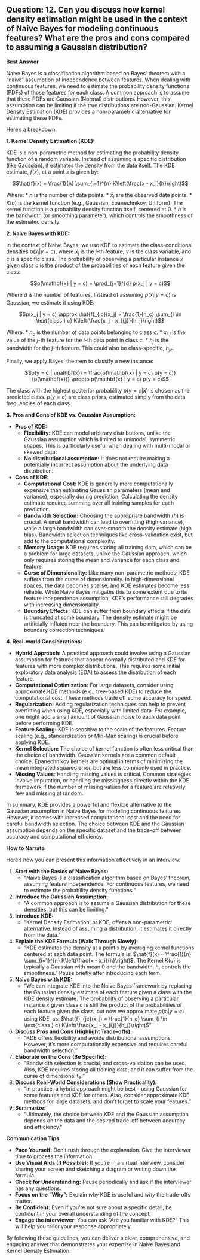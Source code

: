 ## Question: 12. Can you discuss how kernel density estimation might be used in the context of Naive Bayes for modeling continuous features? What are the pros and cons compared to assuming a Gaussian distribution?

**Best Answer**

Naive Bayes is a classification algorithm based on Bayes' theorem with a "naive" assumption of independence between features. When dealing with continuous features, we need to estimate the probability density functions (PDFs) of those features for each class. A common approach is to assume that these PDFs are Gaussian (Normal) distributions. However, this assumption can be limiting if the true distributions are non-Gaussian. Kernel Density Estimation (KDE) provides a non-parametric alternative for estimating these PDFs.

Here's a breakdown:

**1. Kernel Density Estimation (KDE):**

KDE is a non-parametric method for estimating the probability density function of a random variable. Instead of assuming a specific distribution (like Gaussian), it estimates the density from the data itself.  The KDE estimate, $\hat{f}(x)$, at a point $x$ is given by:

$$\hat{f}(x) = \frac{1}{n} \sum_{i=1}^{n} K\left(\frac{x - x_i}{h}\right)$$

Where:
*  $n$ is the number of data points.
*  $x_i$ are the observed data points.
*  $K(u)$ is the kernel function (e.g., Gaussian, Epanechnikov, Uniform). The kernel function is a probability density function itself, centered at 0.
*  $h$ is the bandwidth (or smoothing parameter), which controls the smoothness of the estimated density.

**2. Naive Bayes with KDE:**

In the context of Naive Bayes, we use KDE to estimate the class-conditional densities $p(x_j | y = c)$, where $x_j$ is the $j$-th feature, $y$ is the class variable, and $c$ is a specific class.  The probability of observing a particular instance *x* given class *c* is the product of the probabilities of each feature given the class:

$$p(\mathbf{x} | y = c) = \prod_{j=1}^{d} p(x_j | y = c)$$

Where *d* is the number of features. Instead of assuming $p(x_j | y = c)$ is Gaussian, we estimate it using KDE:

$$p(x_j | y = c) \approx \hat{f}_{jc}(x_j) = \frac{1}{n_c} \sum_{i \in \text{class } c} K\left(\frac{x_j - x_{i,j}}{h_j}\right)$$

Where:
*  $n_c$ is the number of data points belonging to class *c*.
*  $x_{i,j}$ is the value of the $j$-th feature for the $i$-th data point in class *c*.
* $h_j$ is the bandwidth for the $j$-th feature.  This could also be class-specific, $h_{jc}$.

Finally, we apply Bayes' theorem to classify a new instance:

$$p(y = c | \mathbf{x}) = \frac{p(\mathbf{x} | y = c) p(y = c)}{p(\mathbf{x})} \propto p(\mathbf{x} | y = c) p(y = c)$$

The class with the highest posterior probability $p(y = c | \mathbf{x})$ is chosen as the predicted class. $p(y=c)$ are class priors, estimated simply from the data frequencies of each class.

**3. Pros and Cons of KDE vs. Gaussian Assumption:**

*   **Pros of KDE:**
    *   **Flexibility:** KDE can model arbitrary distributions, unlike the Gaussian assumption which is limited to unimodal, symmetric shapes.  This is particularly useful when dealing with multi-modal or skewed data.
    *   **No distributional assumption:**  It does not require making a potentially incorrect assumption about the underlying data distribution.

*   **Cons of KDE:**
    *   **Computational Cost:** KDE is generally more computationally expensive than estimating Gaussian parameters (mean and variance), especially during prediction.  Calculating the density estimate requires summing over all training samples for each prediction.
    *   **Bandwidth Selection:**  Choosing the appropriate bandwidth ($h$) is crucial. A small bandwidth can lead to overfitting (high variance), while a large bandwidth can over-smooth the density estimate (high bias). Bandwidth selection techniques like cross-validation exist, but add to the computational complexity.
    *   **Memory Usage:**  KDE requires storing all training data, which can be a problem for large datasets, unlike the Gaussian approach, which only requires storing the mean and variance for each class and feature.
    *   **Curse of Dimensionality:**  Like many non-parametric methods, KDE suffers from the curse of dimensionality. In high-dimensional spaces, the data becomes sparse, and KDE estimates become less reliable.  While Naive Bayes mitigates this to some extent due to its feature independence assumption, KDE's performance still degrades with increasing dimensionality.
    *   **Boundary Effects:** KDE can suffer from boundary effects if the data is truncated at some boundary. The density estimate might be artificially inflated near the boundary.  This can be mitigated by using boundary correction techniques.

**4. Real-world Considerations:**

*   **Hybrid Approach:** A practical approach could involve using a Gaussian assumption for features that appear normally distributed and KDE for features with more complex distributions. This requires some initial exploratory data analysis (EDA) to assess the distribution of each feature.
*   **Computational Optimization:** For large datasets, consider using approximate KDE methods (e.g., tree-based KDE) to reduce the computational cost. These methods trade off some accuracy for speed.
*   **Regularization:** Adding regularization techniques can help to prevent overfitting when using KDE, especially with limited data. For example, one might add a small amount of Gaussian noise to each data point before performing KDE.
*   **Feature Scaling:** KDE is sensitive to the scale of the features. Feature scaling (e.g., standardization or Min-Max scaling) is crucial before applying KDE.
*   **Kernel Selection:** The choice of kernel function is often less critical than the choice of bandwidth. Gaussian kernels are a common default choice. Epanechnikov kernels are optimal in terms of minimizing the mean integrated squared error, but are less commonly used in practice.
*   **Missing Values**: Handling missing values is critical. Common strategies involve imputation, or handling the missingness directly within the KDE framework if the number of missing values for a feature are relatively few and missing at random.

In summary, KDE provides a powerful and flexible alternative to the Gaussian assumption in Naive Bayes for modeling continuous features. However, it comes with increased computational cost and the need for careful bandwidth selection. The choice between KDE and the Gaussian assumption depends on the specific dataset and the trade-off between accuracy and computational efficiency.

**How to Narrate**

Here's how you can present this information effectively in an interview:

1.  **Start with the Basics of Naive Bayes:**
    *   "Naive Bayes is a classification algorithm based on Bayes' theorem, assuming feature independence. For continuous features, we need to estimate the probability density functions."

2.  **Introduce the Gaussian Assumption:**
    *   "A common approach is to assume a Gaussian distribution for these densities, but this can be limiting."

3.  **Introduce KDE:**
    *   "Kernel Density Estimation, or KDE, offers a non-parametric alternative. Instead of assuming a distribution, it estimates it directly from the data."

4.  **Explain the KDE Formula (Walk Through Slowly):**
    *   "KDE estimates the density at a point x by averaging kernel functions centered at each data point. The formula is: $\hat{f}(x) = \frac{1}{n} \sum_{i=1}^{n} K\left(\frac{x - x_i}{h}\right)$. The Kernel $K(u)$ is typically a Gaussian with mean 0 and the bandwidth, *h*, controls the smoothness." Pause briefly after introducing each term.

5.  **Naive Bayes with KDE:**
    *  "We can integrate KDE into the Naive Bayes framework by replacing the Gaussian density estimate of each feature given a class with the KDE density estimate. The probability of observing a particular instance *x* given class *c* is still the product of the probabilities of each feature given the class, but now we approximate $p(x_j | y = c)$ using KDE, as: $\hat{f}_{jc}(x_j) = \frac{1}{n_c} \sum_{i \in \text{class } c} K\left(\frac{x_j - x_{i,j}}{h_j}\right)$
    "

6.  **Discuss Pros and Cons (Highlight Trade-offs):**
    *   "KDE offers flexibility and avoids distributional assumptions. However, it's more computationally expensive and requires careful bandwidth selection."

7.  **Elaborate on the Cons (Be Specific):**
    *   "Bandwidth selection is crucial, and cross-validation can be used. Also, KDE requires storing all training data, and it can suffer from the curse of dimensionality."

8.  **Discuss Real-World Considerations (Show Practicality):**
    *   "In practice, a hybrid approach might be best – using Gaussian for some features and KDE for others. Also, consider approximate KDE methods for large datasets, and don't forget to scale your features."

9.  **Summarize:**
    *   "Ultimately, the choice between KDE and the Gaussian assumption depends on the data and the desired trade-off between accuracy and efficiency."

**Communication Tips:**

*   **Pace Yourself:** Don't rush through the explanation. Give the interviewer time to process the information.
*   **Use Visual Aids (If Possible):** If you're in a virtual interview, consider sharing your screen and sketching a diagram or writing down the formula.
*   **Check for Understanding:** Pause periodically and ask if the interviewer has any questions.
*   **Focus on the "Why":** Explain *why* KDE is useful and *why* the trade-offs matter.
*   **Be Confident:** Even if you're not sure about a specific detail, be confident in your overall understanding of the concept.
*   **Engage the interviewer**: You can ask “Are you familiar with KDE?” This will help you tailor your response appropriately.

By following these guidelines, you can deliver a clear, comprehensive, and engaging answer that demonstrates your expertise in Naive Bayes and Kernel Density Estimation.
